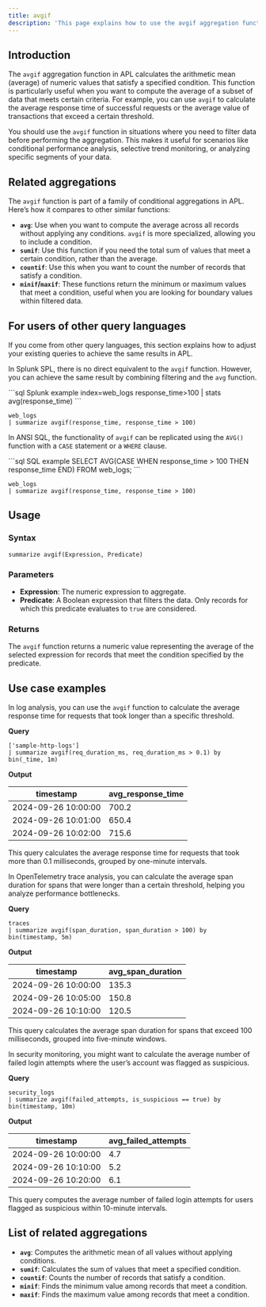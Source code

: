 ```yaml
---
title: avgif
description: 'This page explains how to use the avgif aggregation function in APL.'
---
```


## Introduction

The `avgif` aggregation function in APL calculates the arithmetic mean (average) of numeric values that satisfy a specified condition. This function is particularly useful when you want to compute the average of a subset of data that meets certain criteria. For example, you can use `avgif` to calculate the average response time of successful requests or the average value of transactions that exceed a certain threshold.

You should use the `avgif` function in situations where you need to filter data before performing the aggregation. This makes it useful for scenarios like conditional performance analysis, selective trend monitoring, or analyzing specific segments of your data.

## Related aggregations

The `avgif` function is part of a family of conditional aggregations in APL. Here’s how it compares to other similar functions:

- **`avg`**: Use when you want to compute the average across all records without applying any conditions. `avgif` is more specialized, allowing you to include a condition.
- **`sumif`**: Use this function if you need the total sum of values that meet a certain condition, rather than the average.
- **`countif`**: Use this when you want to count the number of records that satisfy a condition.
- **`minif`/`maxif`**: These functions return the minimum or maximum values that meet a condition, useful when you are looking for boundary values within filtered data.

## For users of other query languages

If you come from other query languages, this section explains how to adjust your existing queries to achieve the same results in APL.

<AccordionGroup>
<Accordion title="Splunk SPL users">

In Splunk SPL, there is no direct equivalent to the `avgif` function. However, you can achieve the same result by combining filtering and the `avg` function.

<CodeGroup>
```sql Splunk example
index=web_logs response_time>100 | stats avg(response_time)
```

```kusto APL equivalent
web_logs
| summarize avgif(response_time, response_time > 100)
```
</CodeGroup>

</Accordion>
<Accordion title="ANSI SQL users">

In ANSI SQL, the functionality of `avgif` can be replicated using the `AVG()` function with a `CASE` statement or a `WHERE` clause.

<CodeGroup>
```sql SQL example
SELECT AVG(CASE WHEN response_time > 100 THEN response_time END)
FROM web_logs;
```

```kusto APL equivalent
web_logs
| summarize avgif(response_time, response_time > 100)
```
</CodeGroup>

</Accordion>
</AccordionGroup>

## Usage

### Syntax

```kusto
summarize avgif(Expression, Predicate)
```

### Parameters

- **Expression**: The numeric expression to aggregate.
- **Predicate**: A Boolean expression that filters the data. Only records for which this predicate evaluates to `true` are considered.

### Returns

The `avgif` function returns a numeric value representing the average of the selected expression for records that meet the condition specified by the predicate.

## Use case examples

<Tabs>
<Tab title="Log analysis">

In log analysis, you can use the `avgif` function to calculate the average response time for requests that took longer than a specific threshold.

**Query**

```kusto
['sample-http-logs']
| summarize avgif(req_duration_ms, req_duration_ms > 0.1) by bin(_time, 1m)
```

**Output**

| timestamp           | avg_response_time |
|---------------------|-------------------|
| 2024-09-26 10:00:00 | 700.2             |
| 2024-09-26 10:01:00 | 650.4             |
| 2024-09-26 10:02:00 | 715.6             |

This query calculates the average response time for requests that took more than 0.1 milliseconds, grouped by one-minute intervals.

</Tab>
<Tab title="OpenTelemetry traces">

In OpenTelemetry trace analysis, you can calculate the average span duration for spans that were longer than a certain threshold, helping you analyze performance bottlenecks.

**Query**

```kusto
traces
| summarize avgif(span_duration, span_duration > 100) by bin(timestamp, 5m)
```

**Output**

| timestamp           | avg_span_duration |
|---------------------|-------------------|
| 2024-09-26 10:00:00 | 135.3             |
| 2024-09-26 10:05:00 | 150.8             |
| 2024-09-26 10:10:00 | 120.5             |

This query calculates the average span duration for spans that exceed 100 milliseconds, grouped into five-minute windows.

</Tab>
<Tab title="Security logs">

In security monitoring, you might want to calculate the average number of failed login attempts where the user’s account was flagged as suspicious.

**Query**

```kusto
security_logs
| summarize avgif(failed_attempts, is_suspicious == true) by bin(timestamp, 10m)
```

**Output**

| timestamp           | avg_failed_attempts |
|---------------------|---------------------|
| 2024-09-26 10:00:00 | 4.7                 |
| 2024-09-26 10:10:00 | 5.2                 |
| 2024-09-26 10:20:00 | 6.1                 |

This query computes the average number of failed login attempts for users flagged as suspicious within 10-minute intervals.

</Tab>
</Tabs>

## List of related aggregations

- **`avg`**: Computes the arithmetic mean of all values without applying conditions.
- **`sumif`**: Calculates the sum of values that meet a specified condition.
- **`countif`**: Counts the number of records that satisfy a condition.
- **`minif`**: Finds the minimum value among records that meet a condition.
- **`maxif`**: Finds the maximum value among records that meet a condition.